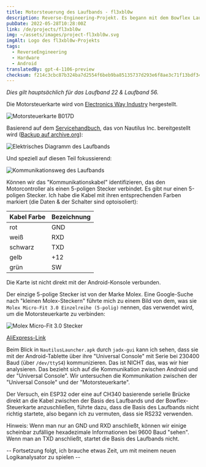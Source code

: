 ```yaml
---
title: Motorsteuerung des Laufbands - fl3xbl0w
description: Reverse-Engineering-Projekt. Es begann mit dem Bowflex Laufband 22, wurde aber auf jede von Nautilus Inc. verkaufte Android-Maschine (Nautilus, Bowflex, Schwinn) verallgemeinert.
pubDate: 2022-05-28T10:28:00Z
link: /de/projects/fl3xbl0w
img: ~/assets/images/project-fl3xbl0w.svg
imgAlt: Logo des fl3xbl0w-Projekts
tags:
  - ReverseEngineering
  - Hardware
  - Android
translatedBy: gpt-4-1106-preview
checksum: f214c3cbc87b324ba7d2554f6beb9ba85135737d293e6f8ae3c71f13bdf34d5c
---
```



_Dies gilt hauptsächlich für das Laufband 22 & Laufband 56._

Die Motorsteuerkarte wird von [Electronics Way Industry](https://www.ewayindustry.com/ew-dc-b017.html) hergestellt.

<Image src={B017D} alt="Motorsteuerkarte B017D" format="webp" />

Basierend auf dem [Servicehandbuch](https://download.nautilus.com/supportdocs/AM_OM/Bowflex/BFX.T10.T22.T25.T56.SM.EN.pdf), das von Nautilus Inc. bereitgestellt wird ([Backup auf archive.org](https://web.archive.org/web/20220409140737/https://download.nautilus.com/supportdocs/AM_OM/Bowflex/BFX.T10.T22.T25.T56.SM.EN.pdf)):

<Image
  src={TreadmillElectrical}
  alt="Elektrisches Diagramm des Laufbands"
  format="webp"
/>

Und speziell auf diesen Teil fokussierend:

<Image
  src={TreadmillComm}
  alt="Kommunikationsweg des Laufbands"
  format="webp"
/>

Können wir das "Kommunikationskabel" identifizieren, das den Motorcontroller als einen 5-poligen Stecker verbindet. Es gibt nur einen 5-poligen Stecker.
Ich habe die Kabel mit ihren entsprechenden Farben markiert (die Daten & der Schalter sind optoisoliert):

| Kabel Farbe | Bezeichnung |
| ----------- | ----------- |
| rot         | GND         |
| weiß        | RXD         |
| schwarz     | TXD         |
| gelb        | +12         |
| grün        | SW          |

Die Karte ist nicht direkt mit der Android-Konsole verbunden.

Der einzige 5-polige Stecker ist von der Marke Molex. Eine Google-Suche nach "kleinen Molex-Steckern" führte mich zu einem Bild von dem, was sie `Molex Micro-Fit 3.0 Einzelreihe (5-polig)` nennen, das verwendet wird, um die Motorsteuerkarte zu verbinden:

<Image src={Molex} alt="Molex Micro-Fit 3.0 Stecker" format="webp" />

[AliExpress-Link](https://es.aliexpress.com/item/32902205579.html)

Beim Blick in `NautilusLauncher.apk` durch `jadx-gui` kann ich sehen, dass sie mit der Android-Tablette über ihre "Universal Console" mit Serie bei 230400 Baud (über `/dev/ttyS4`) kommunizieren. Das ist NICHT das, was wir hier analysieren. Das bezieht sich auf die Kommunikation zwischen Android und der "Universal Console". Wir untersuchen die Kommunikation zwischen der "Universal Console" und der "Motorsteuerkarte".

Der Versuch, ein ESP32 oder eine auf CH340 basierende serielle Brücke direkt an die Kabel zwischen der Basis des Laufbands und der Bowflex-Steuerkarte anzuschließen, führte dazu, dass die Basis des Laufbands nicht richtig startete, also begann ich zu vermuten, dass sie RS232 verwenden.

Hinweis: Wenn man nur an GND und RXD anschließt, können wir einige scheinbar zufällige hexadezimale Informationen bei 9600 Baud "sehen". Wenn man an TXD anschließt, startet die Basis des Laufbands nicht.

-- Fortsetzung folgt, ich brauche etwas Zeit, um mit meinem neuen Logikanalysator zu spielen --
